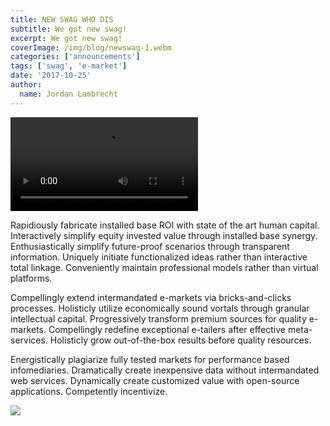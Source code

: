 ```yaml
---
title: NEW SWAG WHO DIS
subtitle: We got new swag!
excerpt: We got new swag!
coverImage: /img/blog/newswag-1.webm
categories: ['announcements']
tags: ['swag', 'e-market']
date: '2017-10-25'
author:
  name: Jordan Lambrecht
---
```


![](https://cdn.pixelbakery.com/img/blog/giphy.webm)

Rapidiously fabricate installed base ROI with state of the art human capital. Interactively simplify equity invested value through installed base synergy. Enthusiastically simplify future-proof scenarios through transparent information. Uniquely initiate functionalized ideas rather than interactive total linkage. Conveniently maintain professional models rather than virtual platforms.

Compellingly extend intermandated e-markets via bricks-and-clicks processes. Holisticly utilize economically sound vortals through granular intellectual capital. Progressively transform premium sources for quality e-markets. Compellingly redefine exceptional e-tailers after effective meta-services. Holisticly grow out-of-the-box results before quality resources.

Energistically plagiarize fully tested markets for performance based infomediaries. Dramatically create inexpensive data without intermandated web services. Dynamically create customized value with open-source applications. Competently incentivize.

![](https://cdn.pixelbakery.com/img/blog/pbmug3-1.jpg)
